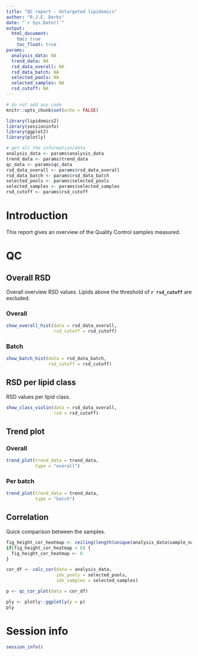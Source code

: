 ```yaml
---
title: "QC report - Untargeted lipidomics"
author: "R.J.E. Derks"
date: "`r Sys.Date()`"
output: 
  html_document:
    toc: true
    toc_float: true
params:
  analysis_data: NA
  trend_data: NA
  rsd_data_overall: NA
  rsd_data_batch: NA
  selected_pools: NA
  selected_samples: NA
  rsd_cutoff: NA
---
```


```r
# do not add any code
knitr::opts_chunk$set(echo = FALSE)

library(lipidomics2)
library(sessioninfo)
library(ggplot2)
library(plotly)

# get all the information/data
analysis_data <- params$analysis_data
trend_data <- params$trend_data
qc_data <- params$qc_data
rsd_data_overall <- params$rsd_data_overall
rsd_data_batch <- params$rsd_data_batch
selected_pools <- params$selected_pools
selected_samples <- params$selected_samples
rsd_cutoff <- params$rsd_cutoff
```

# Introduction

This report gives an overview of the Quality Control samples measured.

# QC

## Overall RSD {.tabset}

Overall overview RSD values. Lipids above the threshold of **`r rsd_cutoff`** are excluded.

### Overall

```r
show_overall_hist(data = rsd_data_overall,
                  rsd_cutoff = rsd_cutoff)
```

### Batch

```r
show_batch_hist(data = rsd_data_batch,
                rsd_cutoff = rsd_cutoff)
```

## RSD per lipid class

RSD values per lipid class.

```r
show_class_violin(data = rsd_data_overall,
                  rsd = rsd_cutoff)
```

## Trend plot {.tabset}

### Overall

```r
trend_plot(trend_data = trend_data,
           type = "overall")
```

### Per batch

```r
trend_plot(trend_data = trend_data,
           type = "batch")
```

## Correlation

Quick comparison between the samples.

```r
fig_height_cor_heatmap <- ceiling(length(unique(analysis_data$sample_name)) / 7)
if(fig_height_cor_heatmap < 6) {
  fig_height_cor_heatmap <- 6
}
```

```r
cor_df <- calc_cor(data = analysis_data,
                   idx_pools = selected_pools,
                   idx_samples = selected_samples)

p <- qc_cor_plot(data = cor_df)

ply <- plotly::ggplotly(p = p)
ply
```

# Session info

```r
session_info()
```


